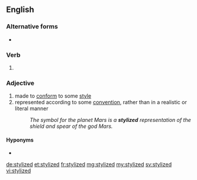 ==English==

===Alternative forms===
* {{l|en|stylised}}

===Verb===
{{head|en|verb form}}

# {{en-past of|stylize}}

===Adjective===
{{en-adj}}
# made to [[conform]] to some [[style]]
# represented according to some [[convention]], rather than in a realistic or literal manner
#: ''The symbol for the planet Mars is a '''stylized''' representation of the shield and spear of the god Mars.''

====Hyponyms====
* {{l|en|hieratic}}

[[de:stylized]]
[[et:stylized]]
[[fr:stylized]]
[[mg:stylized]]
[[my:stylized]]
[[sv:stylized]]
[[vi:stylized]]